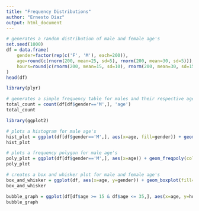 ```yaml
---
title: "Frequency Distributions"
author: "Ernesto Diaz"
output: html_document
---
```


```r
# generates a random distribution of male and female age's 
set.seed(1000)
df = data.frame(
    gender=factor(rep(c('F', 'M'), each=200)),
    age=round(c(rnorm(200, mean=25, sd=5), rnorm(200, mean=30, sd=5))),
    hours=round(c(rnorm(200, mean=15, sd=10), rnorm(200, mean=30, sd=15)))
)
head(df)
```

```r
library(plyr)

# generates a simple frequency table for males and their respective age's
total_count = count(df[df$gender=='M',], 'age')
total_count
```

```r
library(ggplot2)

# plots a histogram for male age's
hist_plot = ggplot(df[df$gender=='M',], aes(x=age, fill=gender)) + geom_histogram(color='black', fill='lightblue', binwidth=2) + xlab('Age') + ylab('Count') + ggtitle('Distribution of Male Age\'s') + theme(plot.title = element_text(hjust = 0.5))
hist_plot
```

```r
# plots a frequency polygon for male age's
poly_plot = ggplot(df[df$gender=='M',], aes(x=age)) + geom_freqpoly(color='black', binwidth=2) + xlab('Age') + ylab('Count') + ggtitle('Distribution of Male Age\'s') + theme(plot.title = element_text(hjust = 0.5))
poly_plot
```

```r
# creates a box and whisker plot for male and female age's
box_and_whisker = ggplot(df, aes(x=age, y=gender)) + geom_boxplot(fill='lightblue', color='black') + xlab('Age') + ylab('Gender') + ggtitle('Age Distribution Between Males and Females') + theme(plot.title = element_text(hjust = 0.5))
box_and_whisker
```

```r
bubble_graph = ggplot(df[df$age >= 15 & df$age <= 35,], aes(x=age, y=hours)) + geom_point(aes(color=gender, size=age), alpha=0.5) + scale_color_manual(values = c('red', 'darkblue')) + scale_size(range = c(5, 10)) + xlab('Age') + ylab('Hours Spent Online') + ggtitle('Hours Spent Online by Age and Gender') + theme(plot.title = element_text(hjust = 0.5))
bubble_graph
```
